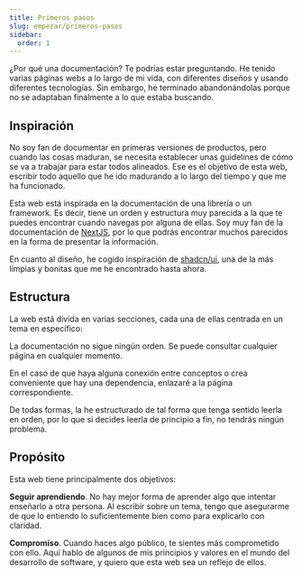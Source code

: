 ```yaml
---
title: Primeros pasos
slug: empezar/primeros-pasos
sidebar:
  order: 1
---
```



¿Por qué una documentación? Te podrías estar preguntando. He tenido varias páginas webs a lo largo de mi vida, con diferentes diseños y usando diferentes tecnologías. Sin embargo, he terminado abandonándolas porque no se adaptaban finalmente a lo que estaba buscando.

## Inspiración

No soy fan de documentar en primeras versiones de productos, pero cuando las cosas maduran, se necesita establecer unas guidelines de cómo se va a trabajar para estar todos alineados. Ese es el objetivo de esta web, escribir todo aquello que he ido madurando a lo largo del tiempo y que me ha funcionado.

Esta web está inspirada en la documentación de una librería o un framework. Es decir, tiene un orden y estructura muy parecida a la que te puedes encontrar cuando navegas por alguna de ellas. Soy muy fan de la documentación de [NextJS](https://nextjs.org/docs), por lo que podrás encontrar muchos parecidos en la forma de presentar la información.

En cuanto al diseño, he cogido inspiración de [shadcn/ui](https://ui.shadcn.com/docs), una de la más limpias y bonitas que me he encontrado hasta ahora.

## Estructura

La web está divida en varias secciones, cada una de ellas centrada en un tema en específico:

<CardGrid>
    <LinkCard
        title="About"
        href="/about/sobre-mi"
        description="Conoce un poco más sobre mi"
    />
    <LinkCard
        title="Proyectos"
        href="/proyectos/reactioning"
        description="Side projects en los que he trabajado"
    />
    <LinkCard
        title="Frontend Handbook"
        href="/frontend-handbook/introduccion"
        description="Un manual opinionado para Product Frontend Engineers"
    />
</CardGrid>

<Aside>La documentación no sigue ningún orden. Se puede consultar cualquier página en cualquier momento.</Aside>

En el caso de que haya alguna conexión entre conceptos o crea conveniente que hay una dependencia, enlazaré a la página correspondiente.

De todas formas, la he estructurado de tal forma que tenga sentido leerla en orden, por lo que si decides leerla de principio a fin, no tendrás ningún problema.

## Propósito

Esta web tiene principalmente dos objetivos:

**Seguir aprendiendo**. No hay mejor forma de aprender algo que intentar enseñarlo a otra persona. Al escribir sobre un tema, tengo que asegurarme de que lo entiendo lo suficientemente bien como para explicarlo con claridad.

**Compromiso**. Cuando haces algo público, te sientes más comprometido con ello. Aquí hablo de algunos de mis principios y valores en el mundo del desarrollo de software, y quiero que esta web sea un reflejo de ellos.